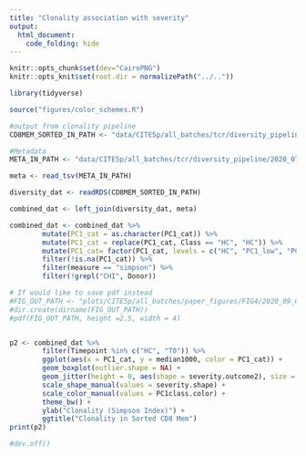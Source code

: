 ```yaml
---
title: "Clonality association with severity"
output: 
  html_document:
    code_folding: hide
---
```


```r
knitr::opts_chunk$set(dev="CairoPNG")
knitr::opts_knit$set(root.dir = normalizePath("../.."))
```

```r
library(tidyverse)

source("figures/color_schemes.R")

#output from clonality pipeline
CD8MEM_SORTED_IN_PATH <- "data/CITE5p/all_batches/tcr/diversity_pipeline/2020_07_30/diversity_metrics/CD8_Mem-Sorted_diversity.rds"

#Metadata
META_IN_PATH <- "data/CITE5p/all_batches/tcr/diversity_pipeline/2020_07_30/sample_meta.tsv"

meta <- read_tsv(META_IN_PATH)

diversity_dat <- readRDS(CD8MEM_SORTED_IN_PATH)

combined_dat <- left_join(diversity_dat, meta)

combined_dat <- combined_dat %>%
        mutate(PC1_cat = as.character(PC1_cat)) %>%
        mutate(PC1_cat = replace(PC1_cat, Class == "HC", "HC")) %>%
        mutate(PC1_cat= factor(PC1_cat, levels = c("HC", "PC1_low", "PC1_high"))) %>%
        filter(!is.na(PC1_cat)) %>%
        filter(measure == "simpson") %>%
        filter(!grepl("CHI", Donor))
```

```r
# If would like to save pdf instead
#FIG_OUT_PATH <- "plots/CITE5p/all_batches/paper_figures/FIG4/2020_09_04/fig4_clonality_boxplots.pdf"
#dir.create(dirname(FIG_OUT_PATH))
#pdf(FIG_OUT_PATH, height =2.5, width = 4)


p2 <- combined_dat %>% 
        filter(Timepoint %in% c("HC", "T0")) %>%
        ggplot(aes(x = PC1_cat, y = median1000, color = PC1_cat)) +
        geom_boxplot(outlier.shape = NA) +
        geom_jitter(height = 0, aes(shape = severity.outcome2), size = 3) +
        scale_shape_manual(values = severity.shape) +
        scale_color_manual(values = PC1class.color) +
        theme_bw() +
        ylab("Clonality (Simpson Index)") +
        ggtitle("Clonality in Sorted CD8 Mem")
print(p2)

#dev.off()
```


